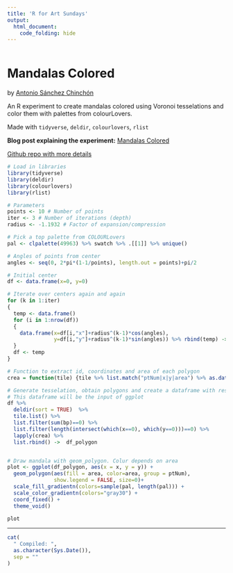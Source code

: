 ```yaml
---
title: 'R for Art Sundays'
output: 
  html_document:
    code_folding: hide
---
```


```r
```

# Mandalas Colored

by [Antonio Sánchez Chinchón](https://twitter.com/aschinchon)

An R experiment to create mandalas colored using Voronoi tesselations and color them with palettes from colourLovers.

Made with `tidyverse`, `deldir`, `colourlovers`, `rlist`

**Blog post explaining the experiment:** [Mandalas Colored](https://fronkonstin.com/2018/03/11/mandalas-colored/)

[Github repo with more details](https://github.com/aschinchon/mandalas-colored)


```r

# Load in libraries
library(tidyverse)
library(deldir)
library(colourlovers)
library(rlist)

# Parameters
points <- 10 # Number of points
iter <- 3 # Number of iterations (depth)
radius <- -1.1932 # Factor of expansion/compression

# Pick a top palette from COLOURLovers  
pal <- clpalette(49963) %>% swatch %>% .[[1]] %>% unique()

# Angles of points from center
angles <- seq(0, 2*pi*(1-1/points), length.out = points)+pi/2

# Initial center
df <- data.frame(x=0, y=0)

# Iterate over centers again and again
for (k in 1:iter)
{
  temp <- data.frame()
  for (i in 1:nrow(df))
  {
    data.frame(x=df[i,"x"]+radius^(k-1)*cos(angles), 
               y=df[i,"y"]+radius^(k-1)*sin(angles)) %>% rbind(temp) -> temp
  }
  df <- temp
}

# Function to extract id, coordinates and area of each polygon
crea = function(tile) {tile %>% list.match("ptNum|x|y|area") %>% as.data.frame()}

# Generate tesselation, obtain polygons and create a dataframe with results
# This dataframe will be the input of ggplot
df %>% 
  deldir(sort = TRUE)  %>% 
  tile.list() %>% 
  list.filter(sum(bp)==0) %>% 
  list.filter(length(intersect(which(x==0), which(y==0)))==0) %>% 
  lapply(crea) %>% 
  list.rbind() ->  df_polygon


# Draw mandala with geom_polygon. Colur depends on area
plot <- ggplot(df_polygon, aes(x = x, y = y)) +
  geom_polygon(aes(fill = area, color=area, group = ptNum), 
               show.legend = FALSE, size=0)+
  scale_fill_gradientn(colors=sample(pal, length(pal))) + 
  scale_color_gradientn(colors="gray30") + 
  coord_fixed() +
  theme_void()

plot

```



-----


```r

cat(
  " Compiled: ",
  as.character(Sys.Date()),
  sep = ""
)
```
